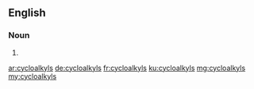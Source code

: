 ==English==

===Noun===
{{head|en}}

# {{plural of|cycloalkyl}}

[[ar:cycloalkyls]]
[[de:cycloalkyls]]
[[fr:cycloalkyls]]
[[ku:cycloalkyls]]
[[mg:cycloalkyls]]
[[my:cycloalkyls]]